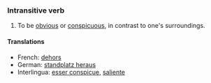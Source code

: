 ===Intransitive verb===

# To be [[obvious]] or [[conspicuous]], in contrast to one's surroundings.

====Translations====

*French: [[dehors]] 
*German: [[standplatz heraus]] 
*Interlingua: [[esser conspicue]], [[saliente]]